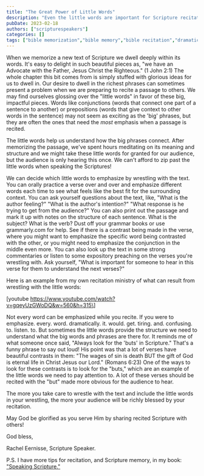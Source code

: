 ```yaml
---
title: "The Great Power of Little Words"
description: "Even the little words are important for Scripture recitation. How do you decide which words to emphasize?"
pubDate: 2023-02-18
authors: ["scripturespeakers"]
categories: []
tags: ["bible memorization","bible memory","bible recitation","dramatic recitation","rachel eernisse","recitation","recitation ministry","recite scripture","scripture memorization","Scripture memory","scripture recitation","scripture speakers","speaking scripture"]
---
```


When we memorize a new text of Scripture we dwell deeply within its words. It's easy to delight in such beautiful pieces as, "we have an Advocate with the Father, Jesus Christ the Righteous." (1 John 2:1) The whole chapter this bit comes from is simply stuffed with glorious ideas for us to dwell in. Our desire to dwell in the richest phrases can sometimes present a problem when we are preparing to recite a passage to others. We may find ourselves glossing over the "little words" in favor of these big, impactful pieces. Words like conjunctions (words that connect one part of a sentence to another) or prepositions (words that give context to other words in the sentence) may not seem as exciting as the 'big' phrases, but they are often the ones that need the _most_ emphasis when a passage is recited.

The little words help us understand how the big phrases connect. After memorizing the passage, we've spent hours meditating on its meaning and structure and we might take these little words for granted for our audience, but the audience is only hearing this once. We can't afford to zip past the little words when speaking the Scriptures!

We can decide which little words to emphasize by wrestling with the text. You can orally practice a verse over and over and emphasize different words each time to see what feels like the best fit for the surrounding context. You can ask yourself questions about the text, like, "What is the author feeling?" "What is the author's intention?" "What response is he trying to get from the audience?" You can also print out the passage and mark it up with notes on the structure of each sentence. What is the subject? What is the verb? Dust off your grammar books or use grammarly.com for help. See if there is a contrast being made in the verse, where you might want to emphasize the specific word being contrasted with the other, or you might need to emphasize the conjunction in the middle even more. You can also look up the text in some strong commentaries or listen to some expository preaching on the verses you're wrestling with. Ask yourself, "What is important for someone to hear in this verse for them to understand the next verses?"

Here is an example from my own recitation ministry of what can result from wrestling with the little words:

\[youtube https://www.youtube.com/watch?v=gqeyUzGWoDQ&w=560&h=315\]

Not every word can be emphasized while you recite. If you were to emphasize. every. word. dramatically. it. would. get. tiring. and. confusing. to. listen. to. But sometimes the little words provide the structure we need to understand what the big words and phrases are there for. It reminds me of what someone once said, "Always look for the 'buts' in Scripture." That's a funny phrase to say out loud! His point was that a lot of verses have beautiful contrasts in them: "The wages of sin is death BUT the gift of God is eternal life in Christ Jesus our Lord." (Romans 6:23) One of the ways to look for these contrasts is to look for the "buts," which are an example of the little words we need to pay attention to. A lot of these verses should be recited with the "but" made more obvious for the audience to hear.

The more you take care to wrestle with the text and include the little words in your wrestling, the more your audience will be richly blessed by your recitation.

May God be glorified as you serve Him by sharing recited Scripture with others!

God bless,

Rachel Eernisse, Scripture Speaker.

P.S. I have more tips for recitation, and Scripture memory, in my book: ["Speaking Scripture."](https://a.co/d/gbA6ImQ)